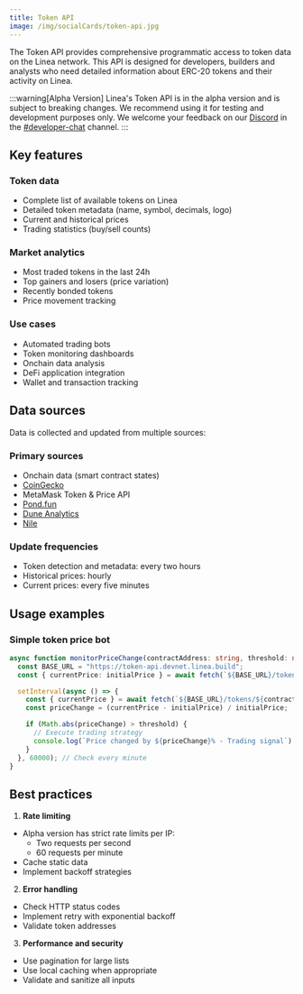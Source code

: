 ```yaml
---
title: Token API
image: /img/socialCards/token-api.jpg
---
```


The Token API provides comprehensive programmatic access to token data on the Linea network. This API is designed for developers, builders and analysts who need detailed information about ERC-20 tokens and their activity on Linea.

:::warning[Alpha Version]
Linea's Token API is in the alpha version and is subject to breaking changes.
We recommend using it for testing and development purposes only.
We welcome your feedback on our [Discord](https://discord.com/invite/linea)
in the [#developer-chat](https://discord.com/channels/1141419161893998702/1141419163223593024) channel.
:::

## Key features

### Token data
- Complete list of available tokens on Linea
- Detailed token metadata (name, symbol, decimals, logo)
- Current and historical prices
- Trading statistics (buy/sell counts)

### Market analytics
- Most traded tokens in the last 24h
- Top gainers and losers (price variation)
- Recently bonded tokens
- Price movement tracking

### Use cases
- Automated trading bots
- Token monitoring dashboards
- Onchain data analysis
- DeFi application integration
- Wallet and transaction tracking

## Data sources

Data is collected and updated from multiple sources:

### Primary sources
- Onchain data (smart contract states)
- [CoinGecko](https://www.coingecko.com/en/api)
- MetaMask Token & Price API
- [Pond.fun](https://pond.fun/)
- [Dune Analytics](https://dune.com/)
- [Nile](https://www.nile.build/)

### Update frequencies
- Token detection and metadata: every two hours
- Historical prices: hourly
- Current prices: every five minutes

## Usage examples

### Simple token price bot

```typescript
async function monitorPriceChange(contractAddress: string, threshold: number) {
  const BASE_URL = "https://token-api.devnet.linea.build";
  const { currentPrice: initialPrice } = await fetch(`${BASE_URL}/tokens/${contractAddress}`).then(r => r.json());

  setInterval(async () => {
    const { currentPrice } = await fetch(`${BASE_URL}/tokens/${contractAddress}`).then(r => r.json());
    const priceChange = (currentPrice - initialPrice) / initialPrice;

    if (Math.abs(priceChange) > threshold) {
      // Execute trading strategy
      console.log(`Price changed by ${priceChange}% - Trading signal`);
    }
  }, 60000); // Check every minute
}
```

## Best practices

1. **Rate limiting**
- Alpha version has strict rate limits per IP:
  - Two requests per second
  - 60 requests per minute
- Cache static data
- Implement backoff strategies

2. **Error handling**
- Check HTTP status codes
- Implement retry with exponential backoff
- Validate token addresses

3. **Performance and security**
- Use pagination for large lists
- Use local caching when appropriate
- Validate and sanitize all inputs
